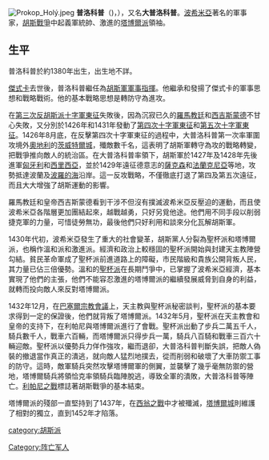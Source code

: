 {{unreferenced|time=2014-09-17T14:53:23+00:00}}
[[File:Prokop_Holý.jpeg|thumb]]
'''普洛科普'''（{{lang-cs|Prokop Veliký}})，{{bd|約1380年||1434年|5月10日|catIdx=P}}），又名'''大普洛科普'''。[[波希米亞|波希米亞]]著名的軍事家，[[胡斯戰爭|胡斯戰爭]]中起義軍統帥、激進的[[塔博爾派|塔博爾派]]領袖。

==生平==
普洛科普於約1380年出生，出生地不詳。

[[揚·傑式卡|傑式卡]]去世後，普洛科普繼任為[[胡斯派|胡斯軍]][[軍事指揮|軍事指揮]]。他繼承和發揚了傑式卡的軍事思想和戰略戰術。他的基本戰略思想是轉防守為進攻。

在[[第三次反胡斯派十字軍東征|第三次反胡斯派十字軍東征]]失敗後，因為沉寂已久的[[羅馬教廷|羅馬教廷]]和[[西吉斯蒙德_(神聖羅馬帝國)|西吉斯蒙德]]不甘心失敗，又分別於1426年和1431年發動了[[第四次反胡斯派十字軍東征|第四次十字軍東征]]和[[第五次反胡斯派十字軍東征|第五次十字軍東征]]。1426年8月底，在反擊第四次十字軍東征的過程中，大普洛科普第一次率軍圍攻境外[[奧地利|奧地利]]的[[茨威特爾城|茨威特爾城]]，殲敵數千名，這表明了胡斯軍轉守為攻的戰略轉變，把戰爭推向敵人的統治區。在大普洛科普率領下，胡斯軍於1427年及1428年先後進軍[[匈牙利|匈牙利]]和[[西里西亞|西里西亞]]，並於1429年遠征德意志的[[薩克森|薩克森]]和[[法蘭克尼亞|法蘭克尼亞]]等地，攻勢抵達波蘭及[[波羅的海|波羅的海]]沿岸。這一反攻戰略，不僅徹底打退了第四及第五次遠征，而且大大增強了胡斯運動的影響。

羅馬教廷和皇帝西吉斯蒙德看到干涉不但沒有撲滅波希米亞反壓迫的運動，而且使波希米亞各階層更加團結起來，越戰越勇，只好另覓他途。他們用不同手段以削弱捷克軍的力量，可惜徒勞無功，最後他們只好利用和談來分化瓦解胡斯軍。

1430年代初，波希米亞發生了重大的社會變革，胡斯黨人分裂為聖杯派和塔博爾派，也稱作溫和派和激進派。經濟和政治上較穩固的聖杯派開始與封建天主教陣營勾結。貧民革命軍成了聖杯派前進道路上的障礙，市民階級和貴族公開背叛人民，其力量已佔三倍優勢。溫和的[[聖杯派|聖杯派]]在長期鬥爭中，已掌握了波希米亞經濟，基本實現了他們的主張，他們不能容忍激進的塔博爾派的繼續發展威脅到自身的利益，就轉而投向敵人來反對塔博爾派。

1432年12月，在[[巴塞爾宗教會議|巴塞爾宗教會議]]上，天主教與聖杯派秘密談判，聖杯派的基本要求得到一定的保證後，他們就背叛了塔博爾派。1432年5月，聖杯派在天主教會和皇帝的支持下，在利帕尼與塔博爾派進行了會戰。聖杯派出動了步兵二萬五千人，騎兵數千人，戰車六百輛，而塔博爾派只得步兵一萬，騎兵八百騎和戰車三百六十輛迎敵。聖杯派以優勢兵力佯作強攻，繼而退卻，大普洛科普判斷失誤，把敵人偽裝的撤退當作真正的潰逃，就向敵人猛烈地撲去，從而削弱和破壞了大車防禦工事的防守。這時，敵軍騎兵突然攻擊塔博爾軍的側翼，並襲擊了幾乎毫無防禦的營地，塔博爾騎兵將領恰克率領騎兵臨陣脫逃，導致全軍的潰敗，大普洛科普等陣亡。[[利帕尼之戰|利帕尼之戰]]標誌著胡斯戰爭的基本結束。

塔博爾派的殘部一直堅持到了1437年，在[[西翁之戰|西翁之戰]]中才被殲滅，[[塔博尔_(捷克)|塔博爾城]]則維護了相對的獨立，直到1452年才陷落。

{{Authority control}}
[[category:胡斯派|category:胡斯派]]
[[Category:阵亡军人|Category:阵亡军人]]